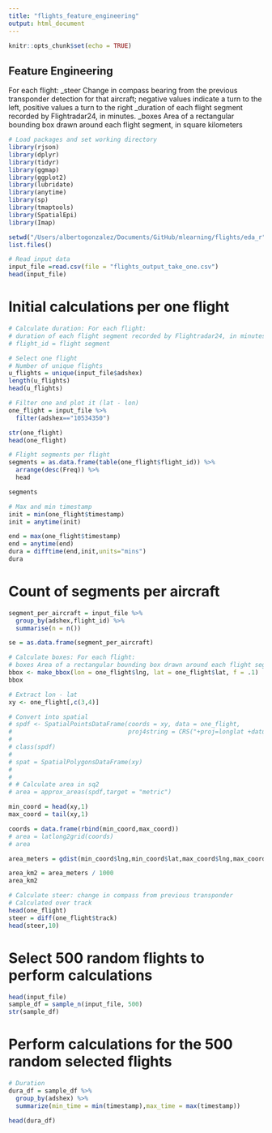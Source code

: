 ```yaml
---
title: "flights_feature_engineering"
output: html_document
---
```


```r
knitr::opts_chunk$set(echo = TRUE)
```

## Feature Engineering
For each flight:
_steer Change in compass bearing from the previous transponder detection for that aircraft; negative values indicate a turn to the left, positive values a turn to the right
_duration of each flight segment recorded by Flightradar24, in minutes.
_boxes Area of a rectangular bounding box drawn around each flight segment, in square kilometers

```r
# Load packages and set working directory
library(rjson)
library(dplyr)
library(tidyr)
library(ggmap)
library(ggplot2)
library(lubridate)
library(anytime)
library(sp)
library(tmaptools)
library(SpatialEpi)
library(Imap)

setwd("/Users/albertogonzalez/Documents/GitHub/mlearning/flights/eda_r")
list.files()

```

```r
# Read input data
input_file =read.csv(file = "flights_output_take_one.csv")
head(input_file)

```

# Initial calculations per one flight

```r
# Calculate duration: For each flight:
# duration of each flight segment recorded by Flightradar24, in minutes.
# flight_id = flight segment

# Select one flight
# Number of unique flights
u_flights = unique(input_file$adshex)
length(u_flights)
head(u_flights)

# Filter one and plot it (lat - lon)
one_flight = input_file %>%
  filter(adshex=="10534350")

str(one_flight)
head(one_flight)

# Flight segments per flight
segments = as.data.frame(table(one_flight$flight_id)) %>%
  arrange(desc(Freq)) %>%
  head

segments

# Max and min timestamp
init = min(one_flight$timestamp)
init = anytime(init)

end = max(one_flight$timestamp)
end = anytime(end)
dura = difftime(end,init,units="mins")
dura

```

# Count of segments per aircraft

```r
segment_per_aircraft = input_file %>%
  group_by(adshex,flight_id) %>%
  summarise(n = n())

se = as.data.frame(segment_per_aircraft)

```



```r
# Calculate boxes: For each flight:
# boxes Area of a rectangular bounding box drawn around each flight segment, in square kilometers
bbox <- make_bbox(lon = one_flight$lng, lat = one_flight$lat, f = .1)
bbox

# Extract lon - lat
xy <- one_flight[,c(3,4)]

# Convert into spatial
# spdf <- SpatialPointsDataFrame(coords = xy, data = one_flight,
#                                proj4string = CRS("+proj=longlat +datum=WGS84 +ellps=WGS84 +towgs84=0,0,0"))
#
# class(spdf)
#
# spat = SpatialPolygonsDataFrame(xy)
#
#
# # Calculate area in sq2
# area = approx_areas(spdf,target = "metric")

min_coord = head(xy,1)
max_coord = tail(xy,1)

coords = data.frame(rbind(min_coord,max_coord))
# area = latlong2grid(coords)
# area

area_meters = gdist(min_coord$lng,min_coord$lat,max_coord$lng,max_coord$lat, units = "m", a = 6378137.0, b = 6356752.3142, verbose = FALSE)

area_km2 = area_meters / 1000
area_km2

```



```r
# Calculate steer: change in compass from previous transponder
# Calculated over track
head(one_flight)
steer = diff(one_flight$track)
head(steer,10)

```


# Select 500 random flights to perform calculations


```r
head(input_file)
sample_df = sample_n(input_file, 500)
str(sample_df)

```

# Perform calculations for the 500 random selected flights

```r
# Duration
dura_df = sample_df %>%
  group_by(adshex) %>%
  summarize(min_time = min(timestamp),max_time = max(timestamp))

head(dura_df)


```
